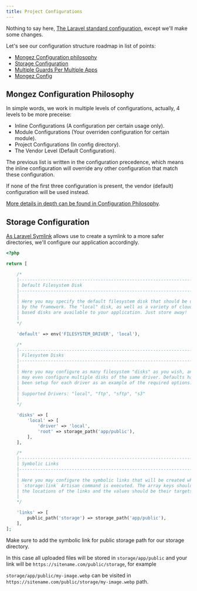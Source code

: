 ```yaml
---
title: Project Configurations
---
```


Nothing to say here, [The Laravel standard configuration](https://laravel.com/docs/8.x/configuration), except we'll make some changes.


Let's see our configuration structure roadmap in list of points:

- [Mongez Configuration philosophy](#mongez-configuration-philosophy)
- [Storage Configuration](#storage-configuration)
- [Multiple Guards Per Multiple Apps](#multiple-guards-per-multiple-apps)
- [Mongez Config](#mongez-config)


## Mongez Configuration Philosophy

In simple words, we work in multiple levels of configurations, actually, 4 levels to be more preceise:

- Inline Configurations (A configuration per certain usage only).
- Module Configurations (Your overriden configuration for certain module).
- Project Configurations (In config directory).
- The Vendor Level (Default Configuration).

The previous list is written in the configuration precedence, which means the inline configuration will override any other configuration that match these configuration.

If none of the first three configuration is present, the vendor (default) configuration will be used instead.

[More details in depth can be found in Configuration Philosophy](./philosophy).


## Storage Configuration

[As Laravel Symlink](https://laravel.com/docs/8.x/filesystem#the-public-disk) allows use to create a symlink to a more safer directories, we'll configure our application accordingly.


```php title="config/filesystem.php"
<?php

return [

    /*
    |--------------------------------------------------------------------------
    | Default Filesystem Disk
    |--------------------------------------------------------------------------
    |
    | Here you may specify the default filesystem disk that should be used
    | by the framework. The "local" disk, as well as a variety of cloud
    | based disks are available to your application. Just store away!
    |
    */

    'default' => env('FILESYSTEM_DRIVER', 'local'),

    /*
    |--------------------------------------------------------------------------
    | Filesystem Disks
    |--------------------------------------------------------------------------
    |
    | Here you may configure as many filesystem "disks" as you wish, and you
    | may even configure multiple disks of the same driver. Defaults have
    | been setup for each driver as an example of the required options.
    |
    | Supported Drivers: "local", "ftp", "sftp", "s3"
    |
    */

    'disks' => [
        'local' => [
            'driver' => 'local',
            'root' => storage_path('app/public'),
        ],
    ],

    /*
    |--------------------------------------------------------------------------
    | Symbolic Links
    |--------------------------------------------------------------------------
    |
    | Here you may configure the symbolic links that will be created when the
    | `storage:link` Artisan command is executed. The array keys should be
    | the locations of the links and the values should be their targets.
    |
    */

    'links' => [
        public_path('storage') => storage_path('app/public'),
    ],
];
```

Make sure to add the symbolic link for public storage path for our storage directory.

In this case all uploaded files will be stored in `storage/app/public` and your link will be `https://sitename.com/public/storage`, for example

`storage/app/public/my-image.webp` can be visited in `https://sitename.com/public/storage/my-image.webp` path.